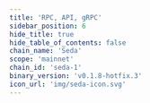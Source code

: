 ```yaml
---
title: 'RPC, API, gRPC'
sidebar_position: 6
hide_title: true
hide_table_of_contents: false
chain_name: 'Seda'
scope: 'mainnet'
chain_id: 'seda-1'
binary_version: 'v0.1.8-hotfix.3'
icon_url: 'img/seda-icon.svg'
---
```



<PageTitle
  iconUrl="img/seda-icon.svg"
  title="Seda Public Endpoints"
  chainId="seda-1"
  version="v0.1.8-hotfix.3"
/>

<Endpoints
  api="https://seda-api.noders.services"
  rpc="https://seda-rpc.noders.services"
  grpc="https://seda-grpc.noders.services:443"
  jsonRpc=""
/>

